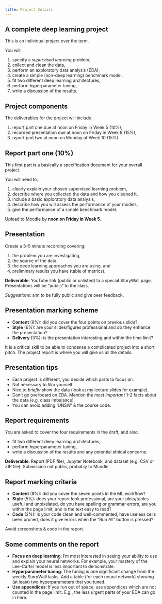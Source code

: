 ```yaml
---
title: Project Details
---
```


## A complete deep learning project

This is an individual project over the term.

You will:

1. specify a *supervised learning* problem,
2. collect and clean the data,
3. perform an exploratory data analysis (EDA),
4. create a simple (non-deep learning) benchmark model,
5. fit two different deep learning architectures,
6. perform hyperparameter tuning,
7. write a discussion of the results.

## Project components

The deliverables for the project will include:

1. report part one due at noon on Friday in Week 5 (10%),
2. recorded presentation due at noon on Friday in Week 8 (15%),
3. report part two at noon on Monday of Week 10 (15%).

## Report part one (10%)

This first part is a basically a specification document for your overall project.

You will need to:

1. clearly explain your chosen supervised learning problem,
2. describe where you collected the data and how you cleaned it,
3. include a basic exploratory data analysis,
4. describe how you will assess the performance of your models,
5. give the performance of a simple benchmark model.

Upload to Moodle by **noon on Friday in Week 5**.

## Presentation 

Create a 3–5 minute recording covering:

1. the problem you are investigating,
2. the source of the data, 
3. the deep learning approaches you are using, and
4. preliminary results you have (table of metrics).

**Deliverable**: YouTube link (public or unlisted) to a special StoryWall page.
Presentations will be "public" to the class.

_Suggestions_: aim to be fully public and give peer feedback.

## Presentation marking scheme

- **Content** (6%): did you cover the four points on previous slide?
- **Style** (6%): are your slides/figures professional and do they enhance the presentation?
- **Delivery** (3%): is the presentation interesting and within the time limit?

::: {.callout-tip}
It is a critical skill to be able to condense a complicated project into a short pitch.
The project report is where you will give us all the details.
:::

## Presentation tips

- Each project is different, you decide which parts to focus on.
- Not necessary to film yourself.
- Nice to _briefly_ show the data (look at my lecture slides for example).
- Don't go overboard on EDA. Mention the _most important_ 1--2 facts about the data (e.g. class imbalance)
- You can avoid adding 'UNSW' & the course code. 

## Report requirements

You are asked to cover the four requirements in the draft, and also:

- fit two different deep learning architectures,
- perform hyperparameter tuning,
- write a discussion of the results and any potential ethical concerns.

**Deliverable**: Report (PDF file), Jupyter Notebook, and dataset (e.g. CSV or ZIP file).
Submission not public, probably to Moodle.

## Report marking criteria

- **Content** (8%): did you cover the seven points in the ML workflow?
- **Style** (5%): does your report look professional, are your plots/tables useful and unpixelated, do you have spelling or grammar errors, are you within the page limit, and is the text easy to read? 
- **Code** (2%): is your code clean and well-commented, have useless cells been pruned, does it give errors when the "Run All" button is pressed?

Avoid screenshots & code in the report.

## Some comments on the report

- **Focus on deep learning**: I'm most interested in seeing your ability to use and explain your neural networks.
For example, your mastery of the Lee--Carter model is less important to demonstrate.
- **Hyperparameter tuning**: The tuning is one significant change from the weekly StoryWall tasks.
Add a table (for each neural network) showing (at least) two hyperparameters that you tuned.
- **Use appendices**: If you run out of space, use appendices which are not counted in the page limit.
E.g., the less urgent parts of your EDA can go in here.
